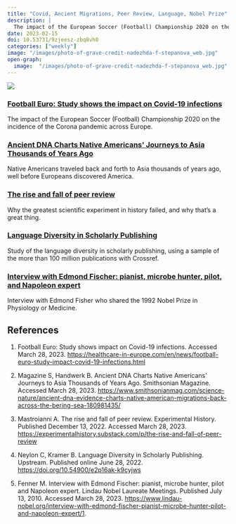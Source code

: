 ```yaml
---
title: "Covid, Ancient Migrations, Peer Review, Language, Nobel Prize"
description: |
  The impact of the European Soccer (Football) Championship 2020 on the incidence of the Corona pandemic across Europe.
date: 2023-02-15
doi: 10.53731/9zjeesz-zbq8vh0
categories: ["weekly"]
image: "/images/photo-of-grave-credit-nadezhda-f-stepanova_web.jpg"
open-graph:
  image:  "/images/photo-of-grave-credit-nadezhda-f-stepanova_web.jpg"
---
```


![](/images/photo-of-grave-credit-nadezhda-f-stepanova_web.jpg)

### [Football Euro: Study shows the impact on Covid-19 infections](https://healthcare-in-europe.com/en/news/football-euro-study-impact-covid-19-infections.html)
The impact of the European Soccer (Football) Championship 2020 on the incidence of the Corona pandemic across Europe.

### [Ancient DNA Charts Native Americans’ Journeys to Asia Thousands of Years Ago](ttps://www.smithsonianmag.com/science-nature/ancient-dna-evidence-charts-native-american-migrations-back-across-the-bering-sea-180981435/)
Native Americans traveled back and forth to Asia thousands of years ago, well before Europeans discovered America.

### [The rise and fall of peer review](https://experimentalhistory.substack.com/p/the-rise-and-fall-of-peer-review)
Why the greatest scientific experiment in history failed, and why that's a great thing.

### [Language Diversity in Scholarly Publishing](https://doi.org/10.54900/e2p16ak-k9cyjws)
Study of the language diversity in scholarly publishing, using a sample of the more than 100 million publications with Crossref.

### [Interview with Edmond Fischer: pianist, microbe hunter, pilot, and Napoleon expert](https://www.lindau-nobel.org/interview-with-edmond-fischer-pianist-microbe-hunter-pilot-and-napoleon-expert/1)
Interview with Edmond Fisher who shared the 1992 Nobel Prize in Physiology or Medicine.

## References

1. Football Euro: Study shows impact on Covid-19 infections. Accessed March 28, 2023. <https://healthcare-in-europe.com/en/news/football-euro-study-impact-covid-19-infections.html>

1. Magazine S, Handwerk B. Ancient DNA Charts Native Americans’ Journeys to Asia Thousands of Years Ago. Smithsonian Magazine. Accessed March 28, 2023. <https://www.smithsonianmag.com/science-nature/ancient-dna-evidence-charts-native-american-migrations-back-across-the-bering-sea-180981435/>

1. Mastroianni A. The rise and fall of peer review. Experimental History. Published December 13, 2022. Accessed March 28, 2023. <https://experimentalhistory.substack.com/p/the-rise-and-fall-of-peer-review>

1. Neylon C, Kramer B. Language Diversity in Scholarly Publishing. Upstream. Published online June 28, 2022. <https://doi.org/10.54900/e2p16ak-k9cyjws>

1. Fenner M. Interview with Edmond Fischer: pianist, microbe hunter, pilot and Napoleon expert. Lindau Nobel Laureate Meetings. Published July 13, 2010. Accessed March 28, 2023. <https://www.lindau-nobel.org/interview-with-edmond-fischer-pianist-microbe-hunter-pilot-and-napoleon-expert/1>. 